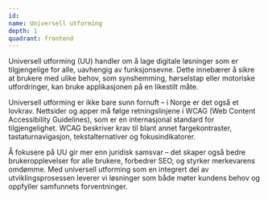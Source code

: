 ```yaml
---
id:
name: Universell utforming
depth: 1
quadrant: frontend
---
```


Universell utforming (UU) handler om å lage digitale løsninger
som er tilgjengelige for alle, uavhengig av funksjonsevne. Dette
innebærer å sikre at brukere med ulike behov, som synshemming,
hørselstap eller motoriske utfordringer, kan bruke applikasjonen
på en likestilt måte.

Universell utforming er ikke bare sunn fornuft – i Norge er det
også et lovkrav. Nettsider og apper må følge retningslinjene i WCAG
(Web Content Accessibility Guidelines), som er en internasjonal
standard for tilgjengelighet. WCAG beskriver krav til blant annet
fargekontraster, tastaturnavigasjon, tekstalternativer og fokusindikatorer.

Å fokusere på UU gir mer enn juridisk samsvar – det skaper også
bedre brukeropplevelser for alle brukere, forbedrer SEO, og styrker merkevarens
omdømme. Med universell utforming som en integrert del av utviklingsprosessen
leverer vi løsninger som både møter kundens behov og oppfyller samfunnets forventninger.
